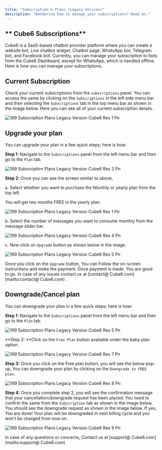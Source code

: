 ```yaml
---
title: "Subscription & Plans (Legacy Version)"
description: "Wondering how to manage your subscriptions? Read on."
---
```


## ** Cube6 Subscriptions**

 Cube6 is a SaaS-based chatbot provider platform where you can create a website bot, Live chatbot widget, Chatbot page, WhatsApp bot, Telegram bot, and Facebook bot. Currently, you can manage your subscription to bots from the  Cube6 Dashboard, except for WhatsApp, which is handled offline. Here is how you can manage your subscriptions.

## **Current Subscription**

Check your current subscriptions from the `subscriptions` panel. You can access the same by clicking on the `Subscriptions` in the left side menu bar and then selecting the `Subscriptions` tab in the top menu bar as shown in the image below. Here you can see all of your current subscription details.

![199 Subscription Plans Legacy Version  Cube6 Res 1 Pn](/images/how-botpenguin-works/subscription-legacy/199.subscription__plans_legacy_version__Cube6_res-2.png)

## **Upgrade your plan**

You can upgrade your plan in a few quick steps; here is how:

**Step 1**: Navigate to the `Subscriptions` panel from the left menu bar and then go to the `Plan` tab.

![199 Subscription Plans Legacy Version  Cube6 Res 3 Pn](/images/how-botpenguin-works/subscription-legacy/199.subscription__plans_legacy_version__Cube6_res-3.png)

**Step 2**: Once you can see the screen similar to above,

a. Select whether you want to purchase the Monthly or yearly plan from the top left.

<Check>
  You will get two months FREE in the yearly plan.
</Check>

![199 Subscription Plans Legacy Version  Cube6 Res 1 Pn](/images/how-botpenguin-works/subscription-legacy/199.subscription__plans_legacy_version__Cube6_res-1.png)

b. Select the number of messages you want to consume monthly from the message slider bar.

![199 Subscription Plans Legacy Version  Cube6 Res 4 Pn](/images/how-botpenguin-works/subscription-legacy/199.subscription__plans_legacy_version__Cube6_res-4.png)

c. Now click on `Upgrade` button as shown below in the image.

![199 Subscription Plans Legacy Version  Cube6 Res 5 Pn](/images/how-botpenguin-works/subscription-legacy/199.subscription__plans_legacy_version__Cube6_res-5.png)

Once you click on the `Upgrade` button, You can Follow the on-screen instructions and make the payment. Once payment is made, You are good to go. In case of any issues contact us at [contact@ Cube6.com](mailto:contact@ Cube6.com) .

## **Downgrade/Cancel plan**

You can downgrade your plan in a few quick steps; here is how:

**Step 1**: Navigate to the `Subscriptions` panel from the left menu bar and then go to the `Plan` tab.

![199 Subscription Plans Legacy Version  Cube6 Res 5 Pn](/images/how-botpenguin-works/subscription-legacy/199.subscription__plans_legacy_version__Cube6_res-6.png)

\*\*Step 2: \*\*Click on the `Free Plan` button available under the baby plan option.

![199 Subscription Plans Legacy Version  Cube6 Res 7 Pn](/images/how-botpenguin-works/subscription-legacy/199.subscription__plans_legacy_version__Cube6_res-7.png)

**Step 3:** Once you click on the Free plan button, you will see the below pop-up, You can downgrade your plan by clicking on the `Downgrade to FREE plan`.

![199 Subscription Plans Legacy Version  Cube6 Res 8 Pn](/images/how-botpenguin-works/subscription-legacy/199.subscription__plans_legacy_version__Cube6_res-8.png)

**Step 4:** Once you complete step 2, you will see the confirmation message that your cancellation/downgrade request has been placed. You need to confirm the same from the `Subscription` tab as shown in the image below. You should see the downgrade request as shown in the image below. If yes, You are done\! Your plan will be downgraded in next billing cycle and you won't be charged from now on.

![199 Subscription Plans Legacy Version  Cube6 Res 9 Pn](/images/how-botpenguin-works/subscription-legacy/199.subscription__plans_legacy_version__Cube6_res-9.png)

<Info>
  In case of any questions or concerns, Contact us at  [support@ Cube6.com](mailto:support@ Cube6.com)
</Info>